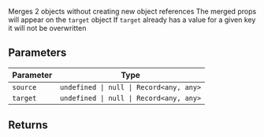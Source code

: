 Merges 2 objects without creating new object references
The merged props will appear on the `target` object
If `target` already has a value for a given key it will not be overwritten

## Parameters

| Parameter | Type                                                 |
| --------- | ---------------------------------------------------- |
| `source`  | <code>undefined \| null \| Record\<any, any\></code> |
| `target`  | <code>undefined \| null \| Record\<any, any\></code> |

## Returns
